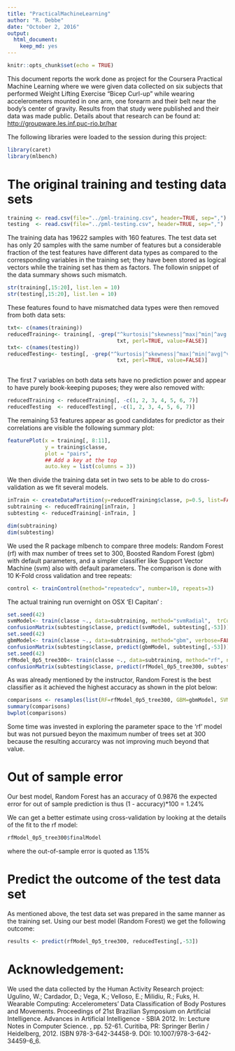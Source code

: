 ```yaml
---
title: "PracticalMachineLearning"
author: "R. Debbe"
date: "October 2, 2016"
output: 
  html_document: 
    keep_md: yes
---
```


```r
knitr::opts_chunk$set(echo = TRUE)
```



This document reports the work done as project for the Coursera Practical Machine Learning where we were given data collected on six subjects that performed Weight Lifting Exercise "Bicep Curl-up" while wearing accelerometers mounted in one arm, one forearm and their  belt near the body's center of gravity. Results from that study were published and their data was made public. Details about that research can be found at: 
 <http://groupware.les.inf.puc-rio.br/har>

The following libraries were loaded to the session during this project:

```r
library(caret)
library(mlbench)
```

# The original training and testing data sets

```r
training <- read.csv(file="../pml-training.csv", header=TRUE, sep=",")
testing  <- read.csv(file="../pml-testing.csv", header=TRUE, sep=",")

```
The training data has 19622 samples with 160 features. The test data set has only 20 samples with the same number of features but a considerable fraction of the test features have different data types as compared to the corresponding variables in the training set; they have been stored as logical vectors while the training set has them as factors. The followin snippet of the data summary shows such mismatch.

```r
str(training[,15:20], list.len = 10)
str(testing[,15:20], list.len = 10)
```

These features found to have mismatched data types were then removed from both data sets:

```r
txt<- c(names(training))
reducedTraining<- training[, -grep("^kurtosis|^skewness|^max|^min|^avg|^var|^stddev|^amplitude", 
                                   txt, perl=TRUE, value=FALSE)]
txt<- c(names(testing))                                   
reducedTesting<- testing[, -grep("^kurtosis|^skewness|^max|^min|^avg|^var|^stddev|^amplitude", 
                                   txt, perl=TRUE, value=FALSE)]
                           
```

The first 7 variables on both data sets have no prediction power and appear to have purely book-keeping puposes; they were also removed with:

```r
reducedTraining <- reducedTraining[, -c(1, 2, 3, 4, 5, 6, 7)]
reducedTesting  <- reducedTesting[, -c(1, 2, 3, 4, 5, 6, 7)]
```

The remaining 53 features appear as good candidates for predictor as their correlations are visible the following summary plot:

```r
featurePlot(x = training[, 8:11], 
            y = training$classe, 
            plot = "pairs",
            ## Add a key at the top 
            auto.key = list(columns = 3))
```
We then divide the training data set in two sets to be able to do cross-validation as we fit several models.

```r
inTrain <- createDataPartition(y=reducedTraining$classe, p=0.5, list=FALSE)
subtraining <- reducedTraining[inTrain, ]
subtesting <- reducedTraining[-inTrain, ]

dim(subtraining)
dim(subtesting)
```

We used the R package mlbench to compare three models: Random Forest (rf) with max number of trees set to 300, Boosted Random Forest (gbm) with default parameters, and a simpler classifier like Support Vector Machine (svm) also with default parameters. The comparison is done with 10 K-Fold cross validation and tree repeats:

```r
control <- trainControl(method="repeatedcv", number=10, repeats=3)
```

The actual training run overnight on OSX 'El Capitan' :

```r
set.seed(42)
svmModel<- train(classe ~., data=subtraining, method="svmRadial",  trControl=control)
confusionMatrix(subtesting$classe, predict(svmModel, subtesting[,-53]))
set.seed(42)
gbmModel<- train(classe ~., data=subtraining, method="gbm", verbose=FALSE, trControl=control)
confusionMatrix(subtesting$classe, predict(gbmModel, subtesting[,-53]))
set.seed(42)
rfModel_0p5_tree300<- train(classe ~., data=subtraining, method="rf", ntree = 300, trControl=control)
confusionMatrix(subtesting$classe, predict(rfModel_0p5_tree300, subtesting[,-53]))
```

As was already mentioned by the instructor, Random Forest is the best classifier as it achieved the highest accuracy as shown in the plot below:

```r
comparisons <- resamples(list(RF=rfModel_0p5_tree300, GBM=gbmModel, SVM=svmModel))
summary(comparisons)
bwplot(comparisons)
```

Some time was invested in exploring the parameter space to the 'rf' model but was not pursued beyon the maximum number of trees set at 300 because the resulting accurarcy was not improving much beyond that value.

# Out of sample error

Our best model, Random Forest has an accuracy of 0.9876 the expected error for out of sample prediction is thus (1 - accuracy)*100 = 1.24%

We can get a better estimate using cross-validation by looking at the details of the fit to the rf model:

```r
rfModel_0p5_tree300$finalModel
```
where the out-of-sample error is quoted as 1.15%

# Predict the outcome of the test data set

As mentioned above, the test data set was prepared in the same manner as the training set. Using our best model (Random Forest) we get the following outcome:

```r
results <- predict(rfModel_0p5_tree300, reducedTesting[,-53])

```
# Acknowledgement:
We used the data collected by the Human Activity Research project:
Ugulino, W.; Cardador, D.; Vega, K.; Velloso, E.; Milidiu, R.; Fuks, H. Wearable Computing: Accelerometers' Data Classification of Body Postures and Movements. Proceedings of 21st Brazilian Symposium on Artificial Intelligence. Advances in Artificial Intelligence - SBIA 2012. In: Lecture Notes in Computer Science. , pp. 52-61. Curitiba, PR: Springer Berlin / Heidelberg, 2012. ISBN 978-3-642-34458-9. DOI: 10.1007/978-3-642-34459-6_6.